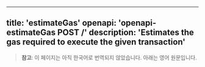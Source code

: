 <!-- AUTO-GENERATED-CONTENT:START (ENGLISH-COPY) -->
---
title: 'estimateGas'
openapi: 'openapi-estimateGas POST /'
description: 'Estimates the gas required to execute the given transaction'
---

> **참고**: 이 페이지는 아직 한국어로 번역되지 않았습니다. 아래는 영어 원문입니다.

